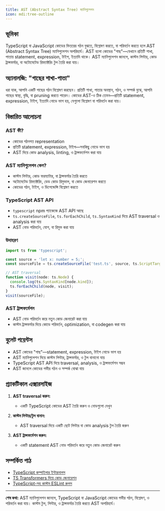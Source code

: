 ```yaml
---
title: AST (Abstract Syntax Tree) ম্যানিপুলেশন
icon: mdi:tree-outline
---
```


## ভূমিকা

TypeScript বা JavaScript কোডের ভিতরের গঠন বুঝতে, বিশ্লেষণ করতে, বা পরিবর্তন করতে হলে AST (Abstract Syntax Tree) ম্যানিপুলেশন অপরিহার্য। AST হলো কোডের "গাছ"—যেখানে প্রতিটি শাখা, পাতায় statement, expression, টাইপ, ইত্যাদি থাকে। AST ম্যানিপুলেশন জানলে, কাস্টম লিন্টার, কোড ট্রান্সফর্মার, বা অটোমেটেড রিফ্যাক্টরিং টুল তৈরি করা যায়।

## অ্যানালজি: "গাছের শাখা-পাতা"

ধরা যাক, আপনি একটি গাছের গঠন বিশ্লেষণ করছেন। প্রতিটি শাখা, পাতার অবস্থান, গঠন, ও সম্পর্ক বুঝে, আপনি গাছের স্বাস্থ্য, বৃদ্ধি, বা pruning করতে পারেন। কোডের AST-ও ঠিক তেমন—প্রতিটি statement, expression, টাইপ, ইত্যাদি নোডে ভাগ হয়, যেগুলো বিশ্লেষণ বা পরিবর্তন করা যায়।

## বিস্তারিত আলোচনা

### AST কী?
- কোডের গঠনগত representation
- প্রতিটি statement, expression, টাইপ—সবকিছু নোডে ভাগ হয়
- AST দিয়ে কোড analysis, linting, ও ট্রান্সফর্মেশন করা যায়

### AST ম্যানিপুলেশন কেন?
- কাস্টম লিন্টার, কোড ফরম্যাটার, বা ট্রান্সফর্মার তৈরি করতে
- অটোমেটেড রিফ্যাক্টরিং, ডেড কোড রিমুভাল, বা কোড জেনারেশন করতে
- কোডের গঠন, টাইপ, ও ডিপেন্ডেন্সি বিশ্লেষণ করতে

### TypeScript AST API
- `typescript` npm প্যাকেজে AST API আছে
- `ts.createSourceFile`, `ts.forEachChild`, `ts.SyntaxKind` দিয়ে AST traversal ও analysis করা যায়
- AST নোড পরিবর্তন, যোগ, বা রিমুভ করা যায়

### উদাহরণ
```typescript
import ts from 'typescript';

const source = 'let x: number = 5;';
const sourceFile = ts.createSourceFile('test.ts', source, ts.ScriptTarget.Latest);

// AST traversal
function visit(node: ts.Node) {
  console.log(ts.SyntaxKind[node.kind]);
  ts.forEachChild(node, visit);
}
visit(sourceFile);
```

### AST ট্রান্সফর্মেশন
- AST নোড পরিবর্তন করে নতুন কোড জেনারেট করা যায়
- কাস্টম ট্রান্সফর্মার দিয়ে কোডে পরিবর্তন, optimization, বা codegen করা যায়

## বুলেট পয়েন্টস
- AST কোডের "গাছ"—statement, expression, টাইপ নোডে ভাগ হয়
- AST ম্যানিপুলেশন দিয়ে কাস্টম লিন্টার, ট্রান্সফর্মার, ও টুল বানানো যায়
- TypeScript AST API দিয়ে traversal, analysis, ও ট্রান্সফর্মেশন সম্ভব
- AST জানলে কোডের গভীর গঠন ও সম্পর্ক বোঝা যায়

## প্র্যাকটিকাল এক্সারসাইজ

1. **AST traversal করুন:**
   - একটি TypeScript কোডের AST তৈরি করুন ও নোডগুলো দেখুন

2. **কাস্টম লিন্টার/টুল বানান:**
   - AST traversal দিয়ে একটি ছোট লিন্টার বা কোড analysis টুল তৈরি করুন

3. **AST ট্রান্সফর্মেশন করুন:**
   - একটি statement AST নোড পরিবর্তন করে নতুন কোড জেনারেট করুন

## সম্পর্কিত পাঠ
- [TypeScript কম্পাইলার ইন্টারনালস](/typescript/compiler-internals)
- [TS Transformers দিয়ে কোড জেনারেশন](/typescript/ts-transformers)
- [TypeScript-সহ কাস্টম ESLint রুলস](/typescript/eslint-custom)

---

**শেষ কথা:**
AST ম্যানিপুলেশন জানলে, TypeScript বা JavaScript কোডের গভীর গঠন, বিশ্লেষণ, ও পরিবর্তন করা যায়। কাস্টম টুল, লিন্টার, ও ট্রান্সফর্মার তৈরি করতে AST অপরিহার্য।
